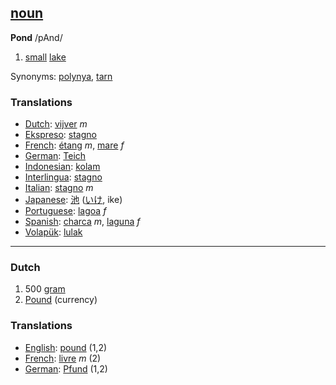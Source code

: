 == [[noun]] == 
'''Pond''' /pAnd/

# [[small]] [[lake]]

Synonyms: [[polynya]], [[tarn]]

=== Translations ===
*[[Dutch]]: [[vijver]] ''m''
*[[Ekspreso]]: [[stagno]]
*[[French]]: [[étang]] ''m'', [[mare]] ''f''
*[[German]]: [[Teich]] 
*[[Indonesian]]: [[kolam]]
*[[Interlingua]]: [[stagno]] 
*[[Italian]]: [[stagno]] ''m''
*[[Japanese]]: [[池]] ([[いけ]], ike)
*[[Portuguese]]: [[lagoa]] ''f'' 
*[[Spanish]]: [[charca]] ''m'', [[laguna]] ''f'' 
*[[Volapük]]: [[lulak]]

----

===Dutch===
#500 [[gram]]
#[[Pound]] (currency)

=== Translations ===
*[[English]]: [[pound]] (1,2)
*[[French]]: [[livre]] ''m'' (2)
*[[German]]: [[Pfund]] (1,2)